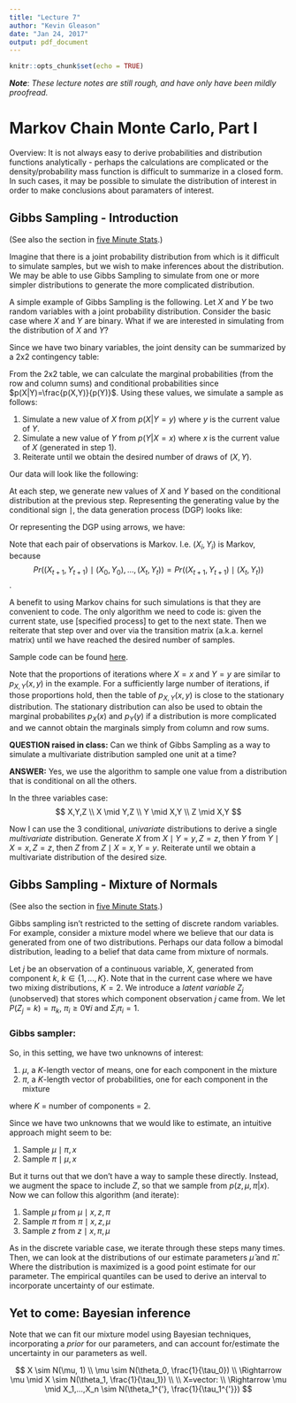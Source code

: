 ---
title: "Lecture 7"
author: "Kevin Gleason"
date: "Jan 24, 2017"
output: pdf_document
---

```{r setup, include=FALSE}
knitr::opts_chunk$set(echo = TRUE)
```

<!-- please leave this comment -->
***Note***: *These lecture notes are still rough, and have only have been mildly proofread.*

# Markov Chain Monte Carlo, Part I

Overview:
It is not always easy to derive probabilities and distribution functions analytically - perhaps the calculations are complicated or the density/probability mass function is difficult to summarize in a closed form. In such cases, it may be possible to simulate the distribution of interest in order to make conclusions about paramaters of interest.

## Gibbs Sampling - Introduction

(See also the section in [five Minute Stats](https://stephens999.github.io/fiveMinuteStats/gibbs1.html).)

Imagine that there is a joint probability distribution from which is it difficult to simulate samples, but we wish to make inferences about the distribution. We may be able to use Gibbs Sampling to simulate from one or more simpler distributions to generate the more complicated distribution.

A simple example of Gibbs Sampling is the following. Let $X$ and $Y$ be two random variables with a joint probability distribution. Consider the basic case where $X$ and $Y$ are binary. What if we are interested in simulating from the distribution of $X$ and $Y$?

Since we have two binary variables, the joint density can be summarized by a 2x2 contingency table:

\begin{array}{c|c|c}
    X / Y & 0 & 1\\
    \hline
    0 & p(X=0,Y=0) & p(X=0,Y=1)\\
    1 & p(X=1,Y=0) & p(X=1,Y=1)\\
\end{array}

From the 2x2 table, we can calculate the marginal probabilities (from the row and column sums) and conditional probabilities since $p(X|Y)=\frac{p(X,Y)}{p(Y)}$. Using these values, we simulate a sample as follows:

1. Simulate a new value of $X$ from $p(X|Y=y)$ where $y$ is the current value of $Y$. 
2. Simulate a new value of $Y$ from $p(Y|X=x)$ where $x$ is the current value of $X$ (generated in step 1).
3. Reiterate until we obtain the desired number of draws of $(X,Y)$.

Our data will look like the following:

\begin{array}{c|cc}
    Step & X & Y\\
    \hline
    0 & X_0 & Y_0\\
    1 & X_1 & Y_1\\
    2 & X_2 & Y_2\\
    \vdots & \vdots & \vdots\\
\end{array}

At each step, we generate new values of $X$ and $Y$ based on the conditional distribution at the previous step. Representing the generating value by the conditional sign $\mid$, the data generation process (DGP) looks like:

\begin{array}{c|cc}
    Step & X & Y\\
    \hline
    0 & X_0 & Y_0\\
    1 & X_1|Y_0 & Y_1|X_1\\
    2 & X_2|Y_1 & Y_2|X_2\\
    \vdots & \vdots & \vdots\\
\end{array}

Or representing the DGP using arrows, we have:

\begin{array}{c|ccc}
    Step & X &  & Y\\
    \hline
    0 & X_0 &  & Y_0\\
      &   & \swarrow  &  \\
    1 & X_1 & \longrightarrow & Y_1\\
      &   & \swarrow  &  \\
    2 & X_2 & \longrightarrow& Y_2\\
     & \vdots & \swarrow & \vdots\\
\end{array}

Note that each pair of observations is Markov. I.e. $(X_i,Y_i)$ is Markov, because $$Pr((X_{t+1},Y_{t+1}) \mid (X_{0},Y_{0}), ... , (X_{t},Y_{t})) = Pr((X_{t+1},Y_{t+1}) \mid (X_{t},Y_{t}))$$.

A benefit to using Markov chains for such simulations is that they are convenient to code. The only algorithm we need to code is: given the current state, use [specified process] to get to the next state. Then we reiterate that step over and over via the transition matrix (a.k.a. kernel matrix) until we have reached the desired number of samples.

Sample code can be found [here](https://stephens999.github.io/fiveMinuteStats/gibbs1.html).

Note that the proportions of iterations where $X=x$ and $Y=y$ are similar to $p_{X,Y}(x,y)$ in the example. For a sufficiently large number of iterations, if those proportions hold, then the table of $p_{X,Y}(x,y)$ is close to the stationary distribution. The stationary distribution can also be used to obtain the marginal probabilites $p_X(x)$ and $p_Y(y)$ if a distribution is more complicated and we cannot obtain the marginals simply from column and row sums.

**QUESTION raised in class:** Can we think of Gibbs Sampling as a way to simulate a multivariate distribution sampled one unit at a time? 

**ANSWER:** Yes, we use the algorithm to sample one value from a distribution that is conditional on all the others.

In the three variables case:
$$ X,Y,Z \\
X \mid Y,Z \\
Y \mid X,Y \\
Z \mid X,Y $$

Now I can use the 3 conditional, *univariate* distributions to derive a single *multivariate* distribution. Generate $X$ from $X \mid Y=y,Z=z$, then $Y$ from $Y\mid X=x,Z=z$, then $Z$ from $Z\mid X=x,Y=y$. Reiterate until we obtain a multivariate distribution of the desired size.

## Gibbs Sampling - Mixture of Normals

(See also the section in [five Minute Stats](https://stephens999.github.io/fiveMinuteStats/gibbs2.html).)

Gibbs sampling isn't restricted to the setting of discrete random variables. For example, consider a mixture model where we believe that our data is generated from one of two distributions. Perhaps our data follow a bimodal distribution, leading to a belief that data came from mixture of normals. 

Let $j$ be an observation of a continuous variable, $X$, generated from component $k$, $k \in \left\{1,...,K\right\}$. Note that in the current case where we have two mixing distributions, $K=2$. We introduce a *latent variable* $Z_j$ (unobserved) that stores which component observation $j$ came from. We let $P(Z_j=k)=\pi_k$, $\pi_i \geq 0 \forall i$ and $\Sigma_i \pi_i = 1$.

### Gibbs sampler:

So, in this setting, we have two unknowns of interest:

1. $\mu$, a $K$-length vector of means, one for each component in the mixture
2. $\pi$, a $K$-length vector of probabilities, one for each component in the mixture

where $K$ = number of components = 2.

<!--
$D$ represents our data.
$$X,Z|D \\
X|Z,D \\
Z|X,D$$
-->

Since we have two unknowns that we would like to estimate, an intuitive approach might seem to be:

1. Sample $\mu \mid \pi,x$
2. Sample $\pi \mid \mu,x$

But it turns out that we don't have a way to sample these directly. Instead, we augment the space to include $Z$, so that we sample from $p(z,\mu,\pi|x)$. Now we can follow this algorithm (and iterate):

1. Sample $\mu$ from $\mu \mid x,z,\pi$
2. Sample $\pi$ from $\pi \mid x,z,\mu$
3. Sample $z$ from $z \mid x,\pi,\mu$

As in the discrete variable case, we iterate through these steps many times. Then, we can look at the distributions of our estimate parameters $\hat{\mu}$ and $\hat{\pi}$. Where the distribution is maximized is a good point estimate for our parameter. The empirical quantiles can be used to derive an interval to incorporate uncertainty of our estimate.

## Yet to come: Bayesian inference

Note that we can fit our mixture model using Bayesian techniques, incorporating a *prior* for our parameters, and can account for/estimate the uncertainty in our parameters as well.

$$
X \sim N(\mu, 1) \\
\mu \sim N(\theta_0, \frac{1}{\tau_0}) \\
\Rightarrow \mu \mid X \sim N(\theta_1, \frac{1}{\tau_1}) \\
\\
X=vector:
\\
\Rightarrow \mu \mid X_1,...,X_n \sim N(\theta_1^{'}, \frac{1}{\tau_1^{'}})
$$
